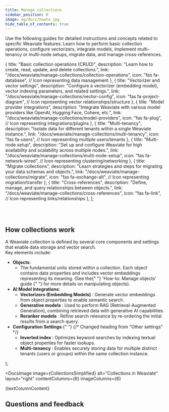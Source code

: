 ```yaml
---
title: Manage collections
sidebar_position: 0
image: og/docs/howto.jpg
hide_table_of_contents: true
---
```


Use the following guides for detailed instructions and concepts related to specific Weaviate features. Learn how to perform basic collection operations, configure vectorizers, integrate models, implement multi-tenancy or multi-node setups, migrate data, and manage cross-references.


  {
    title: "Basic collection operations (CRUD)",
    description: "Learn how to create, read, update, and delete collections.",
    link: "/docs/weaviate/manage-collections/collection-operations",
    icon: "fas fa-database", // Icon representing data management
  },
  {
    title: "Vectorizer and vector settings",
    description:
      "Configure a vectorizer (embedding model), vector indexing parameters, and related settings.",
    link: "/docs/weaviate/manage-collections/vector-config",
    icon: "fas fa-project-diagram", // Icon representing vector relationships/structure
  },
  {
    title: "Model provider integrations",
    description:
      "Integrate Weaviate with various model providers like OpenAI, Hugging Face, Cohere, etc.",
    link: "/docs/weaviate/manage-collections/model-providers",
    icon: "fas fa-plug", // Icon representing integrations/plugins
  },
  {
    title: "Multi-tenancy",
    description:
      "Isolate data for different tenants within a single Weaviate instance.",
    link: "/docs/weaviate/manage-collections/multi-tenancy",
    icon: "fas fa-users", // Icon representing multiple users/tenants
  },
  {
    title: "Multi-node setup",
    description:
      "Set up and configure Weaviate for high availability and scalability across multiple nodes.",
    link: "/docs/weaviate/manage-collections/multi-node-setup",
    icon: "fas fa-network-wired", // Icon representing clustering/networking
  },
  {
    title: "Migrate collections",
    description:
      "Learn strategies and steps for migrating your data schemas and objects.",
    link: "/docs/weaviate/manage-collections/migrate",
    icon: "fas fa-exchange-alt", // Icon representing migration/transfer
  },
  {
    title: "Cross-references",
    description: "Define, manage, and query relationships between objects.",
    link: "/docs/weaviate/manage-collections/cross-references",
    icon: "fas fa-link", // Icon representing links/relationships
  },
];

<br />
<CardsSection items={specificGuidesData} />
<br />

## How collections work

A Weaviate collection is defined by several core components and settings that enable data storage and vector search.  
Key elements include:


  <ul>
    <li>
      <b>Objects</b>:
      <ul>
        <li>
          The fundamental units stored within a collection. Each object contains
          data properties and includes vector embeddings representing its
          meaning. (See the{" "}
          <Link to="/docs/weaviate/manage-objects">
            'How-to: Manage objects' guide
          </Link>{" "}
          for more details on manipulating objects).
        </li>
      </ul>
    </li>
    <li>
      <b>AI Model Integrations</b>:
      <ul>
        <li>
          <b>
            <Link to="/docs/weaviate/manage-collections/vector-config">
              Vectorizers (Embedding Models)
            </Link>
          </b>
          : Generate vector embeddings from object properties to enable semantic
          search.
        </li>
        <li>
          <b>
            <Link to="/docs/weaviate/manage-collections/model-providers">
              Generative models
            </Link>
          </b>
          : Used to perform RAG (Retrieval-Augmented Generation), combining retrieved
          data with generative AI capabilities.
        </li>
        <li>
          <b>
            <Link to="/docs/weaviate/manage-collections/model-providers">
              Reranker models
            </Link>
          </b>
          : Refine search relevance by re-ordering the initial results from a search
          query.
        </li>
      </ul>
    </li>
    <li>
      <b>Configuration Settings</b>:{" "}
      {/* Changed heading from "Other settings" */}
      <ul>
        <li>
          <b>
            <Link to="/docs/weaviate/manage-collections/collection-operations#set-inverted-index-parameters">
              Inverted index
            </Link>
          </b>
          : Optimizes keyword searches by indexing textual object properties for
          faster lookups.
        </li>
        <li>
          <b>
            <Link to="/docs/weaviate/manage-collections/multi-tenancy">
              Multi-tenancy
            </Link>
          </b>
          : Enables securely storing data for multiple distinct tenants (users or
          groups) within the same collection instance.
        </li>
      </ul>
    </li>
  </ul>
);

<DocsImage
  image={CollectionsSimplified}
  alt="Collections in Weaviate"
  layout="right"
  contentColumns={6}
  imageColumns={6}
>
  {textColumnContent}
</DocsImage>

## Questions and feedback


<DocsFeedback />
